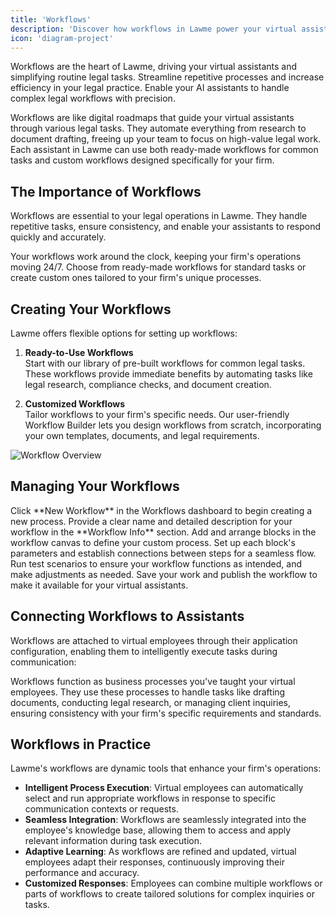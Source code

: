 ```yaml
---
title: 'Workflows'
description: 'Discover how workflows in Lawme power your virtual assistants and streamline legal tasks'
icon: 'diagram-project'
---
```



<Callout type="info">
  Workflows are the heart of Lawme, driving your virtual assistants and simplifying routine legal tasks.
</Callout>

<CardGroup cols={2}>
  <Card title="Automate Legal Tasks" icon="robot">
    Streamline repetitive processes and increase efficiency in your legal practice.
  </Card>
  <Card title="Empower Virtual Assistants" icon="user-gear">
    Enable your AI assistants to handle complex legal workflows with precision.
  </Card>
</CardGroup>

Workflows are like digital roadmaps that guide your virtual assistants through various legal tasks. They automate everything from research to document drafting, freeing up your team to focus on high-value legal work. Each assistant in Lawme can use both ready-made workflows for common tasks and custom workflows designed specifically for your firm.

## The Importance of Workflows

Workflows are essential to your legal operations in Lawme. They handle repetitive tasks, ensure consistency, and enable your assistants to respond quickly and accurately.

<CardGroup cols={2}>
  <Card title="Non-Stop Efficiency" icon="clock">
    Your workflows work around the clock, keeping your firm's operations moving 24/7.
  </Card>
  <Card title="Versatile Options" icon="gear">
    Choose from ready-made workflows for standard tasks or create custom ones tailored to your firm's unique processes.
  </Card>
</CardGroup>

## Creating Your Workflows

Lawme offers flexible options for setting up workflows:

1. **Ready-to-Use Workflows**  
   Start with our library of pre-built workflows for common legal tasks. These workflows provide immediate benefits by automating tasks like legal research, compliance checks, and document creation.

2. **Customized Workflows**  
   Tailor workflows to your firm's specific needs. Our user-friendly Workflow Builder lets you design workflows from scratch, incorporating your own templates, documents, and legal requirements.

<Frame>
  <img
    src="../assets/workflows_overview.gif"
    alt="Workflow Overview"
  />
</Frame>

## Managing Your Workflows

<CardGroup cols={2}>
  <Card title="Start a New Workflow" icon="plus">
    Click **New Workflow** in the Workflows dashboard to begin creating a new process.
  </Card>
  <Card title="Name and Describe" icon="pen-to-square">
    Provide a clear name and detailed description for your workflow in the **Workflow Info** section.
  </Card>
  <Card title="Design Your Process" icon="diagram-project">
    Add and arrange blocks in the workflow canvas to define your custom process.
  </Card>
  <Card title="Configure and Connect" icon="sliders">
    Set up each block's parameters and establish connections between steps for a seamless flow.
  </Card>
  <Card title="Test and Refine" icon="vial">
    Run test scenarios to ensure your workflow functions as intended, and make adjustments as needed.
  </Card>
  <Card title="Save and Publish" icon="floppy-disk">
    Save your work and publish the workflow to make it available for your virtual assistants.
  </Card>
</CardGroup>

## Connecting Workflows to Assistants

Workflows are attached to virtual employees through their application configuration, enabling them to intelligently execute tasks during communication:

<Info>
  Workflows function as business processes you've taught your virtual employees. They use these processes to handle tasks like drafting documents, conducting legal research, or managing client inquiries, ensuring consistency with your firm's specific requirements and standards.
</Info>

## Workflows in Practice

Lawme's workflows are dynamic tools that enhance your firm's operations:

- **Intelligent Process Execution**: Virtual employees can automatically select and run appropriate workflows in response to specific communication contexts or requests.
- **Seamless Integration**: Workflows are seamlessly integrated into the employee's knowledge base, allowing them to access and apply relevant information during task execution.
- **Adaptive Learning**: As workflows are refined and updated, virtual employees adapt their responses, continuously improving their performance and accuracy.
- **Customized Responses**: Employees can combine multiple workflows or parts of workflows to create tailored solutions for complex inquiries or tasks.